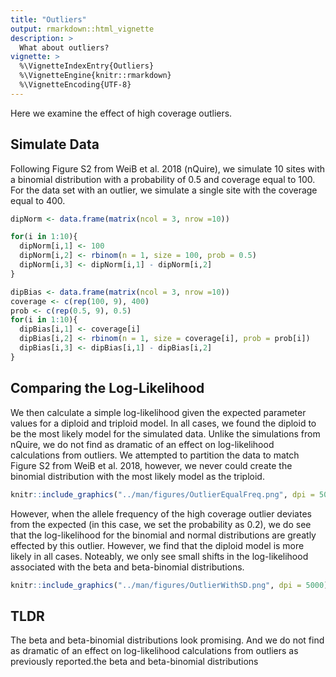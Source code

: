```yaml
---
title: "Outliers"
output: rmarkdown::html_vignette
description: >
  What about outliers?
vignette: >
  %\VignetteIndexEntry{Outliers}
  %\VignetteEngine{knitr::rmarkdown}
  %\VignetteEncoding{UTF-8}
---
```


Here we examine the effect of high coverage outliers. 

## Simulate Data 

Following Figure S2 from WeiB et al. 2018 (nQuire), we simulate 10 sites with a binomial distribution with a probability of 0.5 and coverage equal to 100. For the data set with an outlier, we simulate a single site with the coverage equal to 400.


```r
dipNorm <- data.frame(matrix(ncol = 3, nrow =10))

for(i in 1:10){
  dipNorm[i,1] <- 100
  dipNorm[i,2] <- rbinom(n = 1, size = 100, prob = 0.5)
  dipNorm[i,3] <- dipNorm[i,1] - dipNorm[i,2]
}
```


```r
dipBias <- data.frame(matrix(ncol = 3, nrow =10))
coverage <- c(rep(100, 9), 400)
prob <- c(rep(0.5, 9), 0.5)
for(i in 1:10){
  dipBias[i,1] <- coverage[i]
  dipBias[i,2] <- rbinom(n = 1, size = coverage[i], prob = prob[i])
  dipBias[i,3] <- dipBias[i,1] - dipBias[i,2]
}
```


## Comparing the Log-Likelihood    

We then calculate a simple log-likelihood given the expected parameter values for a diploid and triploid model. In all cases, we found the diploid to be the most likely model for the simulated data. Unlike the simulations from nQuire, we do not find as dramatic of an effect on log-likelihood calculations from outliers. We attempted to partition the data to match Figure S2 from WeiB et al. 2018, however, we never could create the binomial distribution with the most likely model as the triploid. 

```r
knitr::include_graphics("../man/figures/OutlierEqualFreq.png", dpi = 5000)
```



However, when the allele frequency of the high coverage outlier deviates from the expected (in this case, we set the probability as 0.2), we do see that the log-likelihood for the binomial and normal distributions are greatly effected by this outlier. However, we find that the diploid model is more likely in all cases. Noteably, we only see small shifts in the log-likelihood associated with the beta and beta-binomial distributions.


```r
knitr::include_graphics("../man/figures/OutlierWithSD.png", dpi = 5000)
```

## TLDR   

The beta and beta-binomial distributions look promising. And we do not find as dramatic of an effect on log-likelihood calculations from outliers as previously reported.the beta and beta-binomial distributions 

